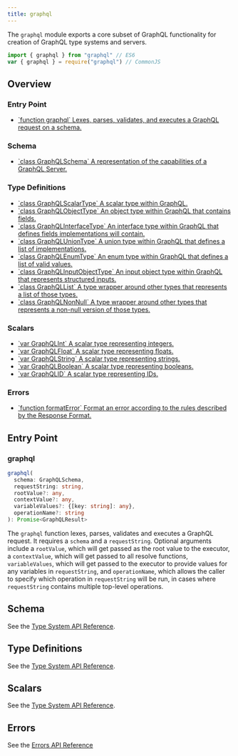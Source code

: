 ```yaml
---
title: graphql
---
```


The `graphql` module exports a core subset of GraphQL functionality for creation
of GraphQL type systems and servers.

```js
import { graphql } from "graphql" // ES6
var { graphql } = require("graphql") // CommonJS
```

## Overview

### Entry Point

<ul className="apiIndex">
  <li>
    <a href="#graphql">
      `function graphql` Lexes, parses, validates, and executes a GraphQL
      request on a schema.
    </a>
  </li>
</ul>

### Schema

<ul className="apiIndex">
  <li>
    <a href="../type/#graphqlschema">
      `class GraphQLSchema` A representation of the capabilities of a GraphQL
      Server.
    </a>
  </li>
</ul>

### Type Definitions

<ul className="apiIndex">
  <li>
    <a href="../type/#graphqlscalartype">
      `class GraphQLScalarType` A scalar type within GraphQL.
    </a>
  </li>
  <li>
    <a href="../type/#graphqlobjecttype">
      `class GraphQLObjectType` An object type within GraphQL that contains
      fields.
    </a>
  </li>
  <li>
    <a href="../type/#graphqlinterfacetype">
      `class GraphQLInterfaceType` An interface type within GraphQL that defines
      fields implementations will contain.
    </a>
  </li>
  <li>
    <a href="../type/#graphqluniontype">
      `class GraphQLUnionType` A union type within GraphQL that defines a list
      of implementations.
    </a>
  </li>
  <li>
    <a href="../type/#graphqlenumtype">
      `class GraphQLEnumType` An enum type within GraphQL that defines a list of
      valid values.
    </a>
  </li>
  <li>
    <a href="../type/#graphqlinputobjecttype">
      `class GraphQLInputObjectType` An input object type within GraphQL that
      represents structured inputs.
    </a>
  </li>
  <li>
    <a href="../type/#graphqllist">
      `class GraphQLList` A type wrapper around other types that represents a
      list of those types.
    </a>
  </li>
  <li>
    <a href="../type/#graphqlnonnull">
      `class GraphQLNonNull` A type wrapper around other types that represents a
      non-null version of those types.
    </a>
  </li>
</ul>

### Scalars

<ul className="apiIndex">
  <li>
    <a href="../type/#graphqlint">
      `var GraphQLInt` A scalar type representing integers.
    </a>
  </li>
  <li>
    <a href="../type/#graphqlfloat">
      `var GraphQLFloat` A scalar type representing floats.
    </a>
  </li>
  <li>
    <a href="../type/#graphqlstring">
      `var GraphQLString` A scalar type representing strings.
    </a>
  </li>
  <li>
    <a href="../type/#graphqlboolean">
      `var GraphQLBoolean` A scalar type representing booleans.
    </a>
  </li>
  <li>
    <a href="../type/#graphqlid">
      `var GraphQLID` A scalar type representing IDs.
    </a>
  </li>
</ul>

### Errors

<ul className="apiIndex">
  <li>
    <a href="../error/#formaterror">
      `function formatError` Format an error according to the rules described by
      the Response Format.
    </a>
  </li>
</ul>

## Entry Point

### graphql

```ts
graphql(
  schema: GraphQLSchema,
  requestString: string,
  rootValue?: any,
  contextValue?: any,
  variableValues?: {[key: string]: any},
  operationName?: string
): Promise<GraphQLResult>
```

The `graphql` function lexes, parses, validates and executes a GraphQL request.
It requires a `schema` and a `requestString`. Optional arguments include a
`rootValue`, which will get passed as the root value to the executor, a `contextValue`,
which will get passed to all resolve functions,
`variableValues`, which will get passed to the executor to provide values for
any variables in `requestString`, and `operationName`, which allows the caller
to specify which operation in `requestString` will be run, in cases where
`requestString` contains multiple top-level operations.

## Schema

See the [Type System API Reference](/graphql-js/type#schema).

## Type Definitions

See the [Type System API Reference](/graphql-js/type#definitions).

## Scalars

See the [Type System API Reference](/graphql-js/type#scalars).

## Errors

See the [Errors API Reference](/graphql-js/type/error)

